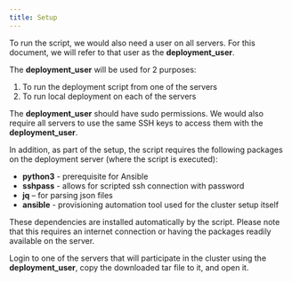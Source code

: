 ---
title: Setup
---

To run the script, we would also need a user on all servers. For this document, we will refer to 
that user as the **deployment_user**. 

The **deployment_user** will be used for 2 purposes:
1. To run the deployment script from one of the servers
2. To run local deployment on each of the servers

The **deployment_user** should have sudo permissions. We would also require all servers to use 
the same SSH keys to access them with the **deployment_user**.

In addition, as part of the setup, the script requires the following packages on the deployment 
server (where the script is executed):

- **python3** - prerequisite for Ansible 
- **sshpass** - allows for scripted ssh connection with password
- **jq** – for parsing json files
- **ansible** - provisioning automation tool used for the cluster setup itself

These dependencies are installed automatically by the script. Please note that this requires an 
internet connection or having the packages readily available on the server.

Login to one of the servers that will participate in the cluster using the **deployment_user**, copy 
the downloaded tar file to it, and open it.